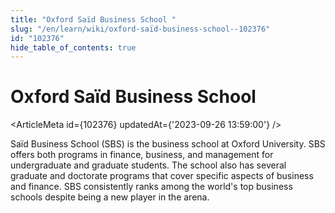 ```yaml
---
title: "Oxford Saïd Business School "
slug: "/en/learn/wiki/oxford-saïd-business-school--102376"
id: "102376"
hide_table_of_contents: true
---
```



# Oxford Saïd Business School 

<ArticleMeta id={102376} updatedAt={'2023-09-26 13:59:00'} />
<div className='border-solid border-b border-t-0 my-4 border-[var(--ifm-color-gray-300)]' />

Saïd Business School (SBS) is the business school at Oxford University. SBS offers both programs in finance, business, and management for undergraduate and graduate students. The school also has several graduate and doctorate programs that cover specific aspects of business and finance. SBS consistently ranks among the world's top business schools despite being a new player in the arena.
